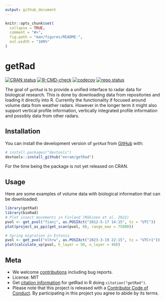 ```yaml
---
output: github_document
---
```


<!-- README.md is generated from README.Rmd. Please edit that file -->

```r
knitr::opts_chunk$set(
  collapse = TRUE,
  comment = "#>",
  fig.path = "man/figures/README-",
  out.width = "100%"
)
```

# getRad

<!-- badges: start -->
[![CRAN status](https://www.r-pkg.org/badges/version/getRad)](https://CRAN.R-project.org/package=getRad)
[![R-CMD-check](https://github.com/enram/getRad/actions/workflows/R-CMD-check.yaml/badge.svg)](https://github.com/enram/getRad/actions/workflows/R-CMD-check.yaml)
[![codecov](https://codecov.io/gh/enram/getRad/branch/main/graph/badge.svg)](https://app.codecov.io/gh/enram/getRad/)
[![repo status](https://www.repostatus.org/badges/latest/wip.svg)](https://www.repostatus.org/#wip)
<!-- badges: end -->

The goal of `getRad` is to provide a unified interface to radar data for biological research. This is done by downloading data from repositories and loading it directly into R. Currently the functionality if focused around volume data from weather radars. However in the longer term it might also support vertical profile information, vertically integrated profile information and possibly data from other radars. 

## Installation

You can install the development version of `getRad` from [GitHub](https://github.com/) with:

``` r
# install.packages("devtools")
devtools::install_github("enram/getRad")
```

For the time being the package is not yet released on CRAN.

## Usage

Here are some examples of volume data with biological information that can be downloaded.

```r
library(getRad)
library(bioRad)
# Plot insect movements in Finland (Mäkinen et al. 2022)
pvol <- get_pvol("fianj", as.POSIXct("2012-5-17 14:15", tz = "UTC"))
plot(project_as_ppi(get_scan(pvol, 0), range_max = 75000))

# Spring migration in Estonia
pvol <- get_pvol("nlhrw", as.POSIXct("2023-3-19 22:15", tz = "UTC+1"))
plot(calculate_vp(pvol, h_layer = 50, n_layer = 40))
```

## Meta

- We welcome [contributions](https://enram.github.io/getRad/CONTRIBUTING.html) including bug reports.
- License: MIT
- Get [citation information](https://enram.github.io/getRad/authors.html#citation) for getRad in R doing `citation("getRad")`.
- Please note that this project is released with a [Contributor Code of Conduct](https://enram.github.io/getRad/CODE_OF_CONDUCT.html). By participating in this project you agree to abide by its terms.
